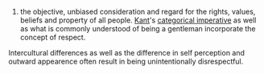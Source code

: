 # the objective, unbiased consideration and regard for the rights, values, beliefs and property of all people. [[Immanuel Kant|Kant]]'s [[categorical imperative]] as well as what is commonly understood of being a gentleman incorporate the concept of respect.

Intercultural differences as well as the difference in self perception and outward appearence often result in being unintentionally disrespectful.